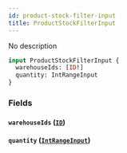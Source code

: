 ```yaml
---
id: product-stock-filter-input
title: ProductStockFilterInput
---
```



No description

```graphql
input ProductStockFilterInput {
  warehouseIds: [ID!]
  quantity: IntRangeInput
}
```


### Fields

#### `warehouseIds` ([`ID`](../../../developer/api-reference/scalars/id))




#### `quantity` ([`IntRangeInput`](../../../developer/api-reference/inputs/int-range-input))







